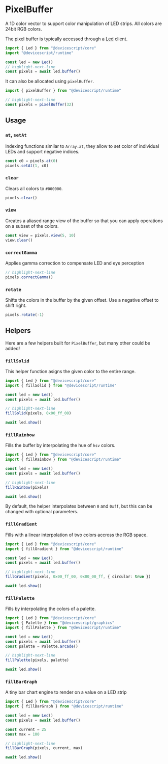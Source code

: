 # PixelBuffer

A 1D color vector to support color manipulation of LED strips. All colors are 24bit RGB colors.

The pixel buffer is typically accessed through a [Led](/api/clients/led) client.

```ts
import { Led } from "@devicescript/core"
import "@devicescript/runtime"

const led = new Led()
// highlight-next-line
const pixels = await led.buffer()
```

It can also be allocated using `pixelBuffer`.

```ts
import { pixelBuffer } from "@devicescript/runtime"

// highlight-next-line
const pixels = pixelBuffer(32)
```

## Usage

### `at`, `setAt`

Indexing functions similar to `Array.at`, they allow to set color of individual LEDs and support negative indices.

```ts skip
const c0 = pixels.at(0)
pixels.setAt(1, c0)
```

### `clear`

Clears all colors to `#000000`.

```ts skip
pixels.clear()
```

### `view`

Creates a aliased range view of the buffer so that you can apply operations on a subset of the colors.

```ts skip
const view = pixels.view(5, 10)
view.clear()
```

### `correctGamma`

Applies gamma correction to compensate LED and eye perception

```ts skip
// highlight-next-line
pixels.correctGamma()
```

### `rotate`

Shifts the colors in the buffer by the given offset. Use a negative offset to shift right.

```ts skip
pixels.rotate(-1)
```

## Helpers

Here are a few helpers built for `PixelBuffer`, but many other could be added!

### `fillSolid`

This helper function asigns the given color to the entire range.

```ts
import { Led } from "@devicescript/core"
import { fillSolid } from "@devicescript/runtime"

const led = new Led()
const pixels = await led.buffer()

// highlight-next-line
fillSolid(pixels, 0x00_ff_00)

await led.show()
```

### `fillRainbow`

Fills the buffer by interpolating the hue of `hsv` colors.

```ts
import { Led } from "@devicescript/core"
import { fillRainbow } from "@devicescript/runtime"

const led = new Led()
const pixels = await led.buffer()

// highlight-next-line
fillRainbow(pixels)

await led.show()
```

By default, the helper interpolates between `0` and `0xff`,
but this can be changed with optional parameters.

### `fillGradient`

Fills with a linear interpolation of two colors accross the RGB space.

```ts
import { Led } from "@devicescript/core"
import { fillGradient } from "@devicescript/runtime"

const led = new Led()
const pixels = await led.buffer()

// highlight-next-line
fillGradient(pixels, 0x00_ff_00, 0x00_00_ff, { circular: true })

await led.show()
```

### `fillPalette`

Fills by interpolating the colors of a palette.

```ts
import { Led } from "@devicescript/core"
import { Palette } from "@devicescript/graphics"
import { fillPalette } from "@devicescript/runtime"

const led = new Led()
const pixels = await led.buffer()
const palette = Palette.arcade()

// highlight-next-line
fillPalette(pixels, palette)

await led.show()
```

### `fillBarGraph`

A tiny bar chart engine to render on a value on a LED strip

```ts
import { Led } from "@devicescript/core"
import { fillBarGraph } from "@devicescript/runtime"

const led = new Led()
const pixels = await led.buffer()

const current = 25
const max = 100

// highlight-next-line
fillBarGraph(pixels, current, max)

await led.show()
```
